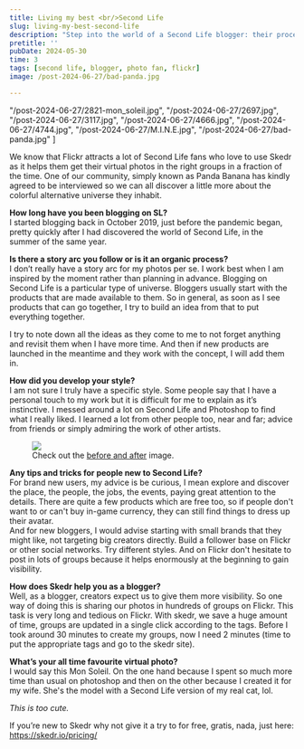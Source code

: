 ```yaml
---
title: Living my best <br/>Second Life
slug: living-my-best-second-life
description: "Step into the world of a Second Life blogger: their process, their style, their favourite photo and why Skedr is their dependable assistant."
pretitle: ''
pubDate: 2024-05-30
time: 3
tags: [second life, blogger, photo fan, flickr]
image: /post-2024-06-27/bad-panda.jpg

---
```



  "/post-2024-06-27/2821-mon_soleil.jpg",
  "/post-2024-06-27/2697.jpg",
  "/post-2024-06-27/3117.jpg",
  "/post-2024-06-27/4666.jpg",
  "/post-2024-06-27/4744.jpg",
  "/post-2024-06-27/M.I.N.E.jpg",
  "/post-2024-06-27/bad-panda.jpg"
  ]

We know that Flickr attracts a lot of Second Life fans who love to use Skedr as it helps them get their virtual photos in the right groups in a fraction of the time. One of our community, simply known as Panda Banana has kindly agreed to be interviewed so we can all discover a little more about the colorful alternative universe they inhabit. 

**How long have you been blogging on SL?**<br/>
I started blogging back in October 2019, just before the pandemic began, pretty quickly after I had discovered the world of Second Life, in the summer of the same year. 


**Is there a story arc you follow or is it an organic process?**<br/>
I don’t really have a story arc for my photos per se. I work best when I am inspired by the moment rather than planning in advance. Blogging on Second Life is a particular type of universe. Bloggers usually start with the products that are made available to them. So in general, as soon as I see products that can go together, I try to build an idea from that to put everything together.

<Quote description="🐼🍌" userId="183006480@N08">
I try to note down all the ideas as they come to me to not forget anything and revisit them when I have more time. And then if new products are launched in the meantime and they work with the concept, I will add them in. 
</Quote>


**How did you develop your style?**<br/>
I am not sure I truly have a specific style. Some people say that I have a personal touch to my work but it is difficult for me to explain as it’s instinctive.  I messed around a lot on Second Life and Photoshop to find what I really liked. I learned a lot from other people too, near and far; advice from friends or simply admiring the work of other artists.
<figure>
  <img src="/post-2024-06-27/4744.jpg" />
  <figcaption>Check out the <a href="https://x.com/PandaBananaSL/status/1786816118595760228" target="_blank">before and after</a> image.</figcaption>
</figure>

**Any tips and tricks for people new to Second Life?**<br/>
For brand new users, my advice is be curious, I mean explore and discover the place, the people, the jobs, the events, paying great attention to the details. There are quite a few products which are free too, so if people don't want to or can't buy in-game currency, they can still find things to dress up their avatar. 
<br/>And for new bloggers, I would advise starting with small brands that they might like, not targeting big creators directly. Build a follower base on Flickr or other social networks. Try different styles. And on Flickr don't hesitate to post in lots of groups because it helps enormously at the beginning to gain visibility.

**How does Skedr help you as a blogger?**<br/>
Well, as a blogger, creators expect us to give them more visibility. So one way of doing this is sharing our photos in hundreds of groups on Flickr. This task is very long and tedious on Flickr. With skedr, we save a huge amount of time, groups are updated in a single click according to the tags. Before I took around 30 minutes to create my groups, now I need 2 minutes (time to put the appropriate tags and go to the skedr site). 


**What’s your all time favourite virtual photo?**<br/>
I would say this Mon Soleil. On the one hand because I spent so much more time than usual on photoshop and then on the other because I created it for my wife.  She's the model with a Second Life version of my real cat, lol. 

*This is too cute.*

<Gallery client:only="vue" images={images} credits={credits} />

If you’re new to Skedr why not give it a try to for free, gratis, nada, just here: https://skedr.io/pricing/ 

